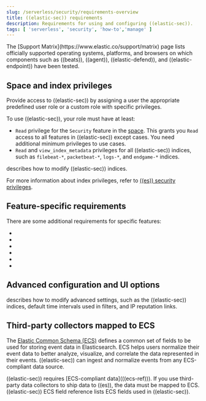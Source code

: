 ```yaml
---
slug: /serverless/security/requirements-overview
title: ((elastic-sec)) requirements
description: Requirements for using and configuring ((elastic-sec)).
tags: [ 'serverless', 'security', 'how-to','manage' ]
---
```


<DocBadge template="technical preview" />
The [Support Matrix](https://www.elastic.co/support/matrix) page lists officially
supported operating systems, platforms, and browsers on which components such as ((beats)), ((agent)), ((elastic-defend)), and ((elastic-endpoint)) have been tested.

## Space and index privileges

Provide access to ((elastic-sec)) by assigning a user the appropriate <DocLink slug="/serverless/general/assign-user-roles">predefined user role</DocLink> or a <DocLink slug="/serverless/custom-roles">custom role</DocLink> with specific privileges.

To use ((elastic-sec)), your role must have at least:

* `Read` privilege for the `Security` feature in the [space](((kibana-ref))/xpack-spaces.html). This grants you `Read` access to all features in ((elastic-sec)) except cases. You need additional <DocLink slug="/serverless/security/cases-requirements">minimum privileges</DocLink> to use cases.
* `Read` and `view_index_metadata` privileges for all ((elastic-sec)) indices, such as
`filebeat-*`, `packetbeat-*`, `logs-*`, and `endgame-*` indices.

<DocCallOut title="Note">
    <DocLink slug="/serverless/security/advanced-settings" /> describes how to modify ((elastic-sec)) indices.
</DocCallOut>

For more information about index privileges, refer to [((es)) security privileges](((ref))/security-privileges.html).

## Feature-specific requirements

There are some additional requirements for specific features:

* <DocLink slug="/serverless/security/detections-requirements" />
* <DocLink slug="/serverless/security/cases-requirements" />
* <DocLink slug="/serverless/security/ers-requirements" />
* <DocLink slug="/serverless/security/ml-requirements" />
* <DocLink slug="/serverless/security/elastic-endpoint-deploy-reqs" />
* <DocLink slug="/serverless/security/conf-map-ui" />

## Advanced configuration and UI options

<DocLink slug="/serverless/security/advanced-settings" /> describes how to modify advanced settings, such as the
((elastic-sec)) indices, default time intervals used in filters, and IP reputation
links.

## Third-party collectors mapped to ECS

The [Elastic Common Schema (ECS)](((ecs-ref))) defines a common set of fields to be used for storing event data in Elasticsearch. ECS helps users normalize their event data
to better analyze, visualize, and correlate the data represented in their
events. ((elastic-sec)) can ingest and normalize events from any ECS-compliant data source.

<DocCallOut title="Important" color="warning">
((elastic-sec)) requires [ECS-compliant data](((ecs-ref))). If you use third-party data collectors to ship data to ((es)), the data must be mapped to ECS. <DocLink slug="/serverless/security/siem-field-reference">((elastic-sec)) ECS field reference</DocLink> lists ECS fields used in ((elastic-sec)).
</DocCallOut>
